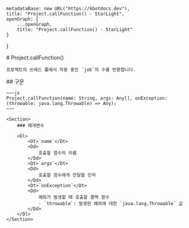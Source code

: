 
    metadataBase: new URL("https://kbotdocs.dev"),
    title: "Project.callFunction() - StarLight",
    openGraph: {
        ...openGraph,
        title: "Project.callFunction() - StarLight"
    }
}

<Section>
    # Project.callFunction()

    프로젝트의 쓰레드 풀에서 작동 중인 `job`의 수를 반환합니다.
</Section>
<Section>
    ## 구문

    ~~~js
    Project.callFunction(name: String, args: Any[], onException: (throwable: java.lang.Throwable) => Any);
    ~~~

    <Section>
        ### 매개변수

        <Dl>
            <Dt>`name`</Dt>
            <Dd>
                호출할 함수의 이름
            </Dd>
            <Dt>`args`</Dt>
            <Dd>
                호출할 함수에게 전달할 인자
            </Dd>
            <Dt>`onException`</Dt>
            <Dd>
                예외가 발생할 때 호출할 콜백 함수
                - `throwable`: 발생한 예외에 대한 `java.lang.Throwable` 값
            </Dd>
        </Dl>
    </Section>
</Section>
